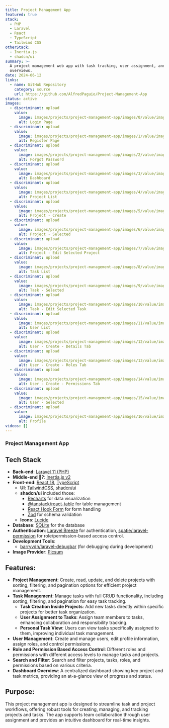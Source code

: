 ```yaml
---
title: Project Management App
featured: true
stack:
  - PHP
  - Laravel
  - React
  - TypeScript
  - Tailwind CSS
otherStack:
  - Inertia.js
  - shadcn/ui
summary: >-
  A project management web app with task tracking, user assignment, and project
  overviews.
date: 2024-06-12
links:
  - name: GitHub Repository
    category: source
    url: https://github.com/AlfredPaguio/Project-Management-App
status: active
images:
  - discriminant: upload
    value:
      image: images/projects/project-management-app/images/0/value/image.png
      alt: Login Page
  - discriminant: upload
    value:
      image: images/projects/project-management-app/images/1/value/image.png
      alt: Register Page
  - discriminant: upload
    value:
      image: images/projects/project-management-app/images/2/value/image.png
      alt: Forgot Password
  - discriminant: upload
    value:
      image: images/projects/project-management-app/images/3/value/image.png
      alt: Dashboard
  - discriminant: upload
    value:
      image: images/projects/project-management-app/images/4/value/image.png
      alt: Project List
  - discriminant: upload
    value:
      image: images/projects/project-management-app/images/5/value/image.png
      alt: Project - Create
  - discriminant: upload
    value:
      image: images/projects/project-management-app/images/6/value/image.png
      alt: Project - Selected
  - discriminant: upload
    value:
      image: images/projects/project-management-app/images/7/value/image.png
      alt: Project - Edit Selected Project
  - discriminant: upload
    value:
      image: images/projects/project-management-app/images/8/value/image.png
      alt: Task List
  - discriminant: upload
    value:
      image: images/projects/project-management-app/images/9/value/image.png
      alt: Task - Selected
  - discriminant: upload
    value:
      image: images/projects/project-management-app/images/10/value/image.png
      alt: Task - Edit Selected Task
  - discriminant: upload
    value:
      image: images/projects/project-management-app/images/11/value/image.png
      alt: User List
  - discriminant: upload
    value:
      image: images/projects/project-management-app/images/12/value/image.png
      alt: User - Create - Details Tab
  - discriminant: upload
    value:
      image: images/projects/project-management-app/images/13/value/image.png
      alt: User - Create - Roles Tab
  - discriminant: upload
    value:
      image: images/projects/project-management-app/images/14/value/image.png
      alt: User - Create - Permissions Tab
  - discriminant: upload
    value:
      image: images/projects/project-management-app/images/15/value/image.png
      alt: User - Selected
  - discriminant: upload
    value:
      image: images/projects/project-management-app/images/16/value/image.png
      alt: Profile
videos: []
---
```

### Project Management App

## Tech Stack

* **Back-end**: [Laravel 11 (PHP)](https://laravel.com)
* **Middle-end 🤔?**: [Inertia.js v2](https://inertiajs.com/)
* **Front-end**: [React 18](https://18.react.dev/), [TypeScript](https://www.typescriptlang.org/)
  * **UI**: [TailwindCSS](https://tailwindcss.com/), [shadcn/ui](https://ui.shadcn.com/)
  * **shadcn/ui** included those:
    * [Recharts](https://recharts.org/) for data visualization
    * [@tanstack/react-table](https://tanstack.com/table/latest/docs/introduction) for table management
    * [React Hook Form](https://react-hook-form.com/) for form handling
    * [Zod](https://zod.dev/) for schema validation
  * **Icons**: [Lucide](https://lucide.dev/guide/packages/lucide-react)
* **Database**: [SQLite](https://www.sqlite.org/) for the database
* **Authentication**: [Laravel Breeze](https://github.com/laravel/breeze) for authentication, [spatie/laravel-permission](https://spatie.be/docs/laravel-permission/v6/introduction) for role/permission-based access control.
* **Development Tools**:
  * [barryvdh/laravel-debugbar](https://github.com/barryvdh/laravel-debugbar) (for debugging during development)
* **Image Provider**: [Picsum](https://picsum.photos/)

## Features:

* **Project Management**: Create, read, update, and delete projects with sorting, filtering, and pagination options for efficient project management.
* **Task Management**: Manage tasks with full CRUD functionality, including sorting, filtering, and pagination for easy task tracking.
  * **Task Creation Inside Projects**: Add new tasks directly within specific projects for better task organization.
  * **User Assignment to Tasks**: Assign team members to tasks, enhancing collaboration and responsibility tracking.
  * **Personal Task View**: Users can view tasks specifically assigned to them, improving individual task management.
* **User Management**: Create and manage users, edit profile information, assign roles, and control permissions.
* **Role and Permission Based Access Control**: Different roles and permissions with different access levels to manage tasks and projects.
* **Search and Filter**: Search and filter projects, tasks, roles, and permissions based on various criteria.
* **Dashboard Overview**: A centralized dashboard showing key project and task metrics, providing an at-a-glance view of progress and status.

## Purpose:

This project management app is designed to streamline task and project workflows, offering robust tools for creating, managing, and tracking projects and tasks. The app supports team collaboration through user assignment and provides an intuitive dashboard for real-time insights.
